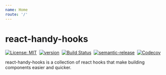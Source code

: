 ```yaml
---
name: Home
route: '/'
---
```


# react-handy-hooks

[![License: MIT](https://img.shields.io/badge/License-MIT-yellow.svg)](https://opensource.org/licenses/MIT)&nbsp;
[![version](https://img.shields.io/npm/v/react-handy-hooks.svg?style=flat)](https://www.npmjs.com/package/react-handy-hooks)&nbsp;
[![Build Status](https://travis-ci.org/thegrinder/react-handy-hooks.svg?branch=master)](https://travis-ci.org/thegrinder/react-handy-hooks)&nbsp;
[![semantic-release](https://img.shields.io/badge/%20%20%F0%9F%93%A6%F0%9F%9A%80-semantic--release-e10079.svg)](https://github.com/semantic-release/semantic-release)&nbsp;
[![Codecov](https://img.shields.io/codecov/c/github/thegrinder/react-handy-hooks.svg)](https://codecov.io/gh/thegrinder/react-handy-hooks)&nbsp;


react-handy-hooks is a collection of react hooks that make building components easier and quicker.

